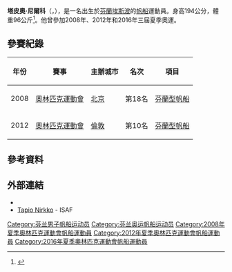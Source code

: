 {{MedalTableTop}}
{{MedalSport | 男子[[帆船|帆船]] }}
{{MedalCountry | {{FIN}} }}
{{Medal|Competition|[[歐洲芬蘭型帆船錦標賽|歐洲錦標賽]]}}
{{MedalSilver | [[2009年歐洲芬蘭型帆船錦標賽|2009年 瓦爾納]] | 芬蘭型帆船 }}
{{Medal|Competition|[[世界青年芬蘭型帆船錦標賽|世界青年錦標賽]]}}
{{MedalGold | [[2004年世界青年芬蘭型帆船錦標賽|2004年 里約熱內盧]] | 芬蘭型帆船 }}
{{MedalSilver | [[2005年世界青年芬蘭型帆船錦標賽|2005年 莫斯科]] | 芬蘭型帆船 }}
{{MedalBronze | [[2003年世界青年芬蘭型帆船錦標賽|2003年 加的斯]] | 芬蘭型帆船 }}
{{MedalBottom}}
'''塔皮奧·尼爾科'''（{{lang-fi|Tapio Nirkko}}，{{bd|1984年|8月24日|catIdx=Nirkko, Tapio}}），是一名出生於[[芬蘭|芬蘭]][[埃斯波|埃斯波]]的[[帆船|帆船]]運動員。身高194公分，體重96公斤<ref>{{cite web|title=Tapio Nirkko|url=http://www.bbc.co.uk/sport/olympics/2012/athletes/c5858d10-17ea-48dd-a5af-e21121e7012e|work=BBC|accessdate=2015-04-12|archive-date=2012-08-03|archive-url=https://web.archive.org/web/20120803001333/http://www.bbc.co.uk/sport/olympics/2012/athletes/c5858d10-17ea-48dd-a5af-e21121e7012e|dead-url=no}}</ref>。他曾參加2008年、2012年和2016年三屆夏季奧運。

== 參賽紀錄 ==
{| class="wikitable" width=50% style="font-size:90%; text-align:center;"
|-
!年份 !! 賽事 !! 主辦城市 !! 名次 !! 項目
|-
| rowspan=1|2008
| rowspan=1 align=left|[[2008年奧林匹克運動會|奧林匹克運動會]]
| rowspan=1 align=left|{{flagicon|CHN}} [[北京|北京]] 
| 第18名
| [[2008年夏季奧林匹克運動會帆船比賽－芬蘭人級重量級艇|芬蘭型帆船]]
|-
| rowspan=1|2012
| rowspan=1 align=left|[[2012年奧林匹克運動會|奧林匹克運動會]]
| rowspan=1 align=left|{{flagicon|GBR}} [[倫敦|倫敦]] 
| 第10名
| [[2012年夏季奧林匹克運動會帆船男子芬蘭型帆船比賽|芬蘭型帆船]]
|}

== 參考資料 ==
{{Reflist}}

== 外部連結 == 
* {{Twitter|sailingfinn}}
* [http://www.sailing.org/bio.asp?ID=FINTN1 Tapio Nirkko] {{Wayback|url=http://www.sailing.org/bio.asp?ID=FINTN1 |date=20190226181107 }} - ISAF

{{DEFAULTSORT:Nirkko, Tapio}}
[[Category:芬兰男子帆船运动员|Category:芬兰男子帆船运动员]]
[[Category:芬兰奥运帆船运动员|Category:芬兰奥运帆船运动员]]
[[Category:2008年夏季奧林匹克運動會帆船運動員|Category:2008年夏季奧林匹克運動會帆船運動員]]
[[Category:2012年夏季奧林匹克運動會帆船運動員|Category:2012年夏季奧林匹克運動會帆船運動員]]
[[Category:2016年夏季奧林匹克運動會帆船運動員|Category:2016年夏季奧林匹克運動會帆船運動員]]